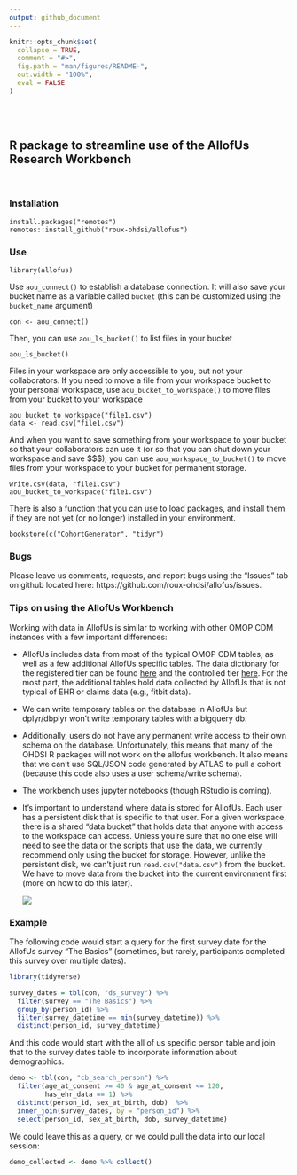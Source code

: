 ```yaml
---
output: github_document
---
```


<!-- README.md is generated from README.Rmd. Please edit that file -->

```r
knitr::opts_chunk$set(
  collapse = TRUE,
  comment = "#>",
  fig.path = "man/figures/README-",
  out.width = "100%",
  eval = FALSE
)
```

</br> 
</br> 

## R package to streamline use of the AllofUs Research Workbench 

</br> 

### Installation

```
install.packages("remotes")
remotes::install_github("roux-ohdsi/allofus")
```

### Use

```
library(allofus)
```

Use `aou_connect()` to establish a database connection. It will also
save your bucket name as a variable called `bucket` (this can be customized using the 
`bucket_name` argument)

```
con <- aou_connect()
```

Then, you can use `aou_ls_bucket()` to list files in your bucket

```
aou_ls_bucket()
```

Files in your workspace are only accessible to you, but not your collaborators. If you need to move a file from your workspace bucket to your personal workspace, use `aou_bucket_to_workspace()` to move files from your bucket to your workspace

```
aou_bucket_to_workspace("file1.csv")
data <- read.csv("file1.csv")
```

And when you want to save something from your workspace to your bucket so that
your collaborators can use it (or so that you can shut down your workspace and save \$\$\$), you can use `aou_workspace_to_bucket()` to move files from your workspace to your bucket
for permanent storage.

```
write.csv(data, "file1.csv")
aou_bucket_to_workspace("file1.csv")
```

There is also a function that you can use to load packages, and install them if
they are not yet (or no longer) installed in your environment. 

```
bookstore(c("CohortGenerator", "tidyr")
```

### Bugs

Please leave us comments, requests, and report bugs using the "Issues" tab on github located here: https://github.com/roux-ohdsi/allofus/issues.

### Tips on using the AllofUs Workbench

Working with data in AllofUs is similar to working with other OMOP CDM instances with a few important differences:

-   AllofUs includes data from most of the typical OMOP CDM tables, as well as a few additional AllofUs specific tables. The data dictionary for the registered tier can be found [here](https://docs.google.com/spreadsheets/d/1HNxLGGKCJFWi5dBXiFgu3nZlV6klMLiHVjqANCu03UY/edit#gid=183931508) and the controlled tier [here](https://docs.google.com/spreadsheets/d/1XLVq84LLd0VZMioF2sPwyiaPw3EFp5c8o1CTWGPH-Yc/edit#gid=183931508). For the most part, the additional tables hold data collected by AllofUs that is not typical of EHR or claims data (e.g., fitbit data).

-   We can write temporary tables on the database in AllofUs but dplyr/dbplyr won't write temporary tables with a bigquery db. 

- Additionally, users do not have any permanent write access to their own schema on the database. Unfortunately, this means that many of the OHDSI R packages will not work on the allofus workbench. It also means that we can't use SQL/JSON code generated by ATLAS to pull a cohort (because this code also uses a user schema/write schema).

-   The workbench uses jupyter notebooks (though RStudio is coming).

-   It's important to understand where data is stored for AllofUs. Each user has a persistent disk that is specific to that user. For a given workspace, there is a shared "data bucket" that holds data that anyone with access to the workspace can access. Unless you're sure that no one else will need to see the data or the scripts that use the data, we currently recommend only using the bucket for storage. However, unlike the persistent disk, we can't just run `read.csv("data.csv")` from the bucket. We have to move data from the bucket into the current environment first (more on how to do this later).

    ![](https://support.researchallofus.org/hc/article_attachments/14431834598036)

### Example

The following code would start a query for the first survey date for the AllofUs survey "The Basics" (sometimes, but rarely, participants completed this survey over multiple dates).

```r
library(tidyverse)

survey_dates = tbl(con, "ds_survey") %>%
  filter(survey == "The Basics") %>%
  group_by(person_id) %>%
  filter(survey_datetime == min(survey_datetime)) %>%
  distinct(person_id, survey_datetime)
```

And this code would start with the all of us specific person table and join that to the survey dates table to incorporate information about demographics.

```r
demo <- tbl(con, "cb_search_person") %>%
  filter(age_at_consent >= 40 & age_at_consent <= 120,
         has_ehr_data == 1) %>%
  distinct(person_id, sex_at_birth, dob)  %>%
  inner_join(survey_dates, by = "person_id") %>%
  select(person_id, sex_at_birth, dob, survey_datetime)
```

We could leave this as a query, or we could pull the data into our local session:

```r
demo_collected <- demo %>% collect()
```
